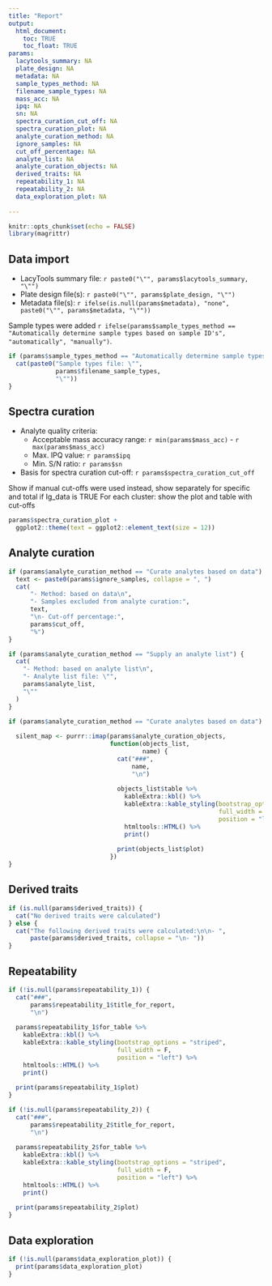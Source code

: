 ```yaml
---
title: "Report"
output: 
  html_document:
    toc: TRUE
    toc_float: TRUE
params: 
  lacytools_summary: NA
  plate_design: NA
  metadata: NA
  sample_types_method: NA
  filename_sample_types: NA
  mass_acc: NA
  ipq: NA
  sn: NA
  spectra_curation_cut_off: NA
  spectra_curation_plot: NA
  analyte_curation_method: NA
  ignore_samples: NA
  cut_off_percentage: NA
  analyte_list: NA
  analyte_curation_objects: NA
  derived_traits: NA
  repeatability_1: NA
  repeatability_2: NA
  data_exploration_plot: NA
  
---
```


```r
knitr::opts_chunk$set(echo = FALSE)
library(magrittr)
```

## Data import

- LacyTools summary file: `r paste0("\"", params$lacytools_summary, "\"")`
- Plate design file(s): `r paste0("\"", params$plate_design, "\"")`
- Metadata file(s): `r ifelse(is.null(params$metadata), "none", paste0("\"", params$metadata, "\""))`

Sample types were added `r ifelse(params$sample_types_method == "Automatically determine sample types based on sample ID's", "automatically", "manually")`.

```r

if (params$sample_types_method == "Automatically determine sample types based on sample ID's") {
  cat(paste0("Sample types file: \"",
             params$filename_sample_types,
             "\""))
}

```

## Spectra curation

- Analyte quality criteria:
  - Acceptable mass accuracy range: `r min(params$mass_acc)` - `r max(params$mass_acc)`
  - Max. IPQ value: `r params$ipq`
  - Min. S/N ratio: `r params$sn`
- Basis for spectra curation cut-off: `r params$spectra_curation_cut_off` 

Show if manual cut-offs were used instead, show separately for specific and total if Ig_data is TRUE
For each cluster: show the plot and table with cut-offs


```r

params$spectra_curation_plot +
  ggplot2::theme(text = ggplot2::element_text(size = 12))

```


## Analyte curation


```r

if (params$analyte_curation_method == "Curate analytes based on data") {
  text <- paste0(params$ignore_samples, collapse = ", ")
  cat(
      "- Method: based on data\n",
      "- Samples excluded from analyte curation:",
      text,
      "\n- Cut-off percentage:",
      params$cut_off,
      "%")
}

if (params$analyte_curation_method == "Supply an analyte list") {
  cat(
    "- Method: based on analyte list\n",
    "- Analyte list file: \"",
    params$analyte_list,
    "\""
  )
}

```

```r

if (params$analyte_curation_method == "Curate analytes based on data") {
  
  silent_map <- purrr::imap(params$analyte_curation_objects, 
                            function(objects_list,
                                     name) {
                              cat("###",
                                  name,
                                  "\n")
                              
                              objects_list$table %>% 
                                kableExtra::kbl() %>% 
                                kableExtra::kable_styling(bootstrap_options = "striped", 
                                                          full_width = F, 
                                                          position = "left") %>% 
                                htmltools::HTML() %>% 
                                print()
                              
                              print(objects_list$plot)
                            })
}

```

## Derived traits

```r

if (is.null(params$derived_traits)) {
  cat("No derived traits were calculated")
} else {
  cat("The following derived traits were calculated:\n\n- ",
      paste(params$derived_traits, collapse = "\n- "))
}

```

## Repeatability

```r

if (!is.null(params$repeatability_1)) {
  cat("###",
      params$repeatability_1$title_for_report,
      "\n")
  
  params$repeatability_1$for_table %>% 
    kableExtra::kbl() %>% 
    kableExtra::kable_styling(bootstrap_options = "striped", 
                              full_width = F, 
                              position = "left") %>% 
    htmltools::HTML() %>% 
    print()
  
  print(params$repeatability_1$plot)
}

```

```r

if (!is.null(params$repeatability_2)) {
  cat("###",
      params$repeatability_2$title_for_report,
      "\n")
  
  params$repeatability_2$for_table %>% 
    kableExtra::kbl() %>% 
    kableExtra::kable_styling(bootstrap_options = "striped", 
                              full_width = F, 
                              position = "left") %>% 
    htmltools::HTML() %>% 
    print()
  
  print(params$repeatability_2$plot)
}

```


## Data exploration

```r

if (!is.null(params$data_exploration_plot)) {
  print(params$data_exploration_plot)
}

```

